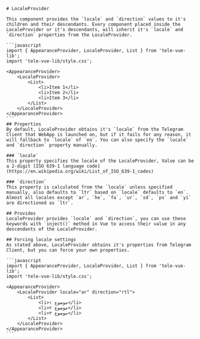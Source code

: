 
<Meta title="Providers/LocaleProvider" />

<div className="sb-container">

    # LocaleProvider

    This component provides the `locale` and `direction` values to it's children and their descendants. Every component placed inside the LocaleProvider or it's descendants, will inherit it's `locale` and `direction` properties from the LocaleProvider.

    ```javascript
    import { AppearanceProvider, LocaleProvider, List } from 'tele-vue-lib';
    import 'tele-vue-lib/style.css';

    <AppearanceProvider>
        <LocaleProvider>
            <List>
                <li>Item 1</li>
                <li>Item 2</li>
                <li>Item 3</li>
            </List>
        </LocaleProvider>
    </AppearanceProvider>
    ```
    ## Properties
    By default, LocaleProvider obtains it's `locale` from the Telegram Client that WebApp is launched on, but if it fails for any reason, it will fallback to `locale` of `en`. You can also specify the `locale` and `direction` property manually.

    ### `locale`
    This property specifies the locale of the LocaleProvider, Value can be a 2-digit [ISO 639-1 language code](https://en.wikipedia.org/wiki/List_of_ISO_639-1_codes)

    ### `direction`
    This property is calculated from the `locale` unless specified manually, also defaults to `ltr` based on `locale` defaults to `en`. Almost all locales except `ar`, `he`, `fa`, `ur`, `sd`, `ps` and `yi` are directioned as `ltr`.

    ## Provides
    LocaleProvider provides `locale` and `direction`, you can use these keywords with `inject()` method in Vue to access their value in any descendants of the LocaleProvider.

    ## Forcing locale settings
    As stated above, LocaleProvider obtains it's properties from Telegram Client, but you can force your own properties.

    ```javascript
    import { AppearanceProvider, LocaleProvider, List } from 'tele-vue-lib';
    import 'tele-vue-lib/style.css';

    <AppearanceProvider>
        <LocaleProvider locale="ar" direction="rtl">
            <List>
                <li>موضوع ١</li>
                <li>موضوع ٢</li>
                <li>موضوع ٣</li>
            </List>
        </LocaleProvider>
    </AppearanceProvider>
    ```
</div>

<style>

</style>